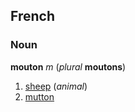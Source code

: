 ==French==
===Noun===
'''mouton''' ''m'' (''plural'' '''moutons''')

#[[sheep]] (''animal'')
#[[mutton]]